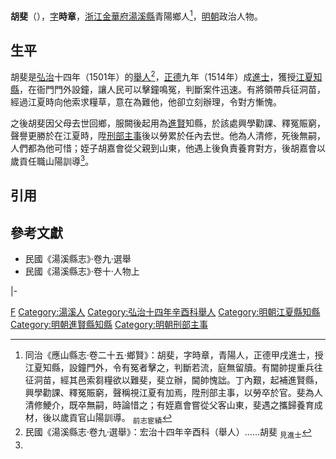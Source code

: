 '''胡斐'''（{{bd|15世紀||16世紀}}），[[表字|字]]'''時章'''，[[浙江等處承宣布政使司|浙江]][[金華府|金華府]][[湯溪縣|湯溪縣]]青陽鄉人<ref name=djs>同治《應山縣志·卷二十五·鄉賢》：胡斐，字時章，青陽人，正德甲戌進士，授江夏知縣，設鐘門外，令有冤者擊之，判斷若流，庭無留牘。有閫帥提重兵往征洞苗，經其邑索芻糧欲以難斐，斐立辦，閫帥愧詘。丁內艱，起補進賢縣，興學勸課、釋冤賑窮，聲稱視江夏有加焉，陞刑部主事，以勞卒於官。斐為人清修鯁介，既卒無嗣，時論惜之；有姪嘉會嘗從父客山東，斐遇之攜歸養育成材，後以歲貢官山陽訓導。 <sub>前志宦績</sub></ref>，[[明朝|明朝]]政治人物。

==生平==
胡斐是[[弘治|弘治]]十四年（1501年）的[[舉人|舉人]]<ref>民國《湯溪縣志·卷九·選舉》：宏治十四年辛酉科（舉人）……胡斐 <sub>見進士</sub></ref>，[[正德_(明朝)|正德]]九年（1514年）成[[進士|進士]]，獲授[[江夏縣|江夏]][[知縣|知縣]]，在衙門門外設鐘，讓人民可以擊鐘鳴冤，判斷案件迅速。有將領帶兵征洞苗，經過江夏時向他索求糧草，意在為難他，他卻立刻辦理，令對方慚愧。

之後胡斐因父母去世回鄉，服闕後起用為[[進賢縣|進賢]]知縣，於該處興學勸課、釋冤賑窮，聲譽更勝於在江夏時，陞[[刑部|刑部]][[主事|主事]]後以勞累於任內去世。他為人清修，死後無嗣，人們都為他可惜；姪子胡嘉會從父親到山東，他遇上後負責養育對方，後胡嘉會以歲貢任職山陽訓導<ref name=djs/>。

==引用==
{{reflist}}

==參考文獻==
*民國《湯溪縣志》·卷九·選舉
*民國《湯溪縣志》·卷十·人物上

{{start box}}
{{s-off}}
{{s-before|[[魏宏_(明朝)|魏宏]]}}
{{s-title|明朝江夏縣知縣|正德年間}}
{{s-after|[[陳祿_(滕縣)|陳祿]]}}
|-
{{s-before|[[劉源清|劉源清]]}}
{{s-title|明朝進賢縣知縣|1519年－1522年}}
{{s-after|[[吳大本|吳大本]]}}
{{end box}}

{{正德九年甲戌科殿試金榜}}

[[Category:胡姓|F]]
[[Category:湯溪人|Category:湯溪人]]
[[Category:弘治十四年辛酉科舉人|Category:弘治十四年辛酉科舉人]]
[[Category:明朝江夏縣知縣|Category:明朝江夏縣知縣]]
[[Category:明朝進賢縣知縣|Category:明朝進賢縣知縣]]
[[Category:明朝刑部主事|Category:明朝刑部主事]]